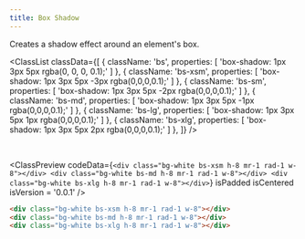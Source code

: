 ```yaml
---
title: Box Shadow
---
```



Creates a shadow effect around an element's box.

<ClassList
  classData={[
    {
      className: 'bs',
      properties: [
        'box-shadow: 1px 3px 5px rgba(0, 0, 0, 0.1);'
      ]
    },
    {
      className: 'bs-xsm',
      properties: [
        'box-shadow: 1px 3px 5px -3px rgba(0,0,0,0.1);'
      ]
    },
    {
      className: 'bs-sm',
      properties: [
        'box-shadow: 1px 3px 5px -2px rgba(0,0,0,0.1);'
      ]
    },
    {
      className: 'bs-md',
      properties: [
        'box-shadow: 1px 3px 5px -1px rgba(0,0,0,0.1);'
      ]
    },
    {
      className: 'bs-lg',
      properties: [
        'box-shadow: 1px 3px 5px 1px rgba(0,0,0,0.1);'
      ]
    },
    {
      className: 'bs-xlg',
      properties: [
        'box-shadow: 1px 3px 5px 2px rgba(0,0,0,0.1);'
      ]
    },
  ]}
/>

<br />

<ClassPreview
  codeData={`
    <div class="bg-white bs-xsm h-8 mr-1 rad-1 w-8"></div>
    <div class="bg-white bs-md h-8 mr-1 rad-1 w-8"></div>
    <div class="bg-white bs-xlg h-8 mr-1 rad-1 w-8"></div>
  `}
  isPadded
  isCentered
  isVersion = '0.0.1'
/>

```html
<div class="bg-white bs-xsm h-8 mr-1 rad-1 w-8"></div>
<div class="bg-white bs-md h-8 mr-1 rad-1 w-8"></div>
<div class="bg-white bs-xlg h-8 mr-1 rad-1 w-8"></div>
```